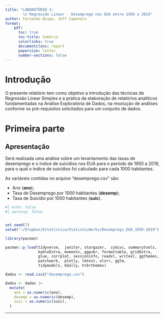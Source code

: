 ```yaml
---
title: "LABORATÓRIO 3: 
        \n Regressão Linear - Desemprego nos EUA entre 1950 a 2019"
author: Fernando Bispo, Jeff Caponero
format:
    pdf:
      toc: true
      toc-title: Sumário
      colorlinks: true
      documentclass: report
      papersize: letter
      number-sections: false
---
```





# Introdução

O presente relatório tem como objetivo a introdução das técnicas de Regressão Linear Simples e a pratica da elaboração de relatórios analíticos fundamentadas na Análise Exploratória de Dados, na resolução de análises conforme os pré-requisitos solicitados para um conjunto de dados.


# Primeira parte

## Apresentação

Será realizada uma análise sobre um levantamento das taxas de desemprego e o
índice de suicídios nos EUA para o período de 1950 a 2019, para o qual o índice de suicídios foi calculado para cada 1000 habitantes.

As variáveis contidas no arquivo "desemprego.csv" são:

:::{.incrementyal}
- Ano (**ano**);
- Taxa de Desemprego por 1000 habitantes (**desemp**);
- Taxa de Suicídio por 1000 habitantes  (**suic**).
:::

```r
#| echo: false
#| warning: false


set.seed(7)
setwd("~/Dropbox/Estatística/StatisticWorks/Desemprego_EUA_1950-2019")

library(pacman)

pacman::p_load(tidyverse,  janitor, stargazer,  sjmisc, summarytools,
               kableExtra, moments, ggpubr, formattable, gridExtra, 
               glue, corrplot, sessioninfo, readxl, writexl, ggthemes,
               patchwork,  plotly, lmtest, olsrr, gglm,
               tidymodels, GGally, hrbrthemes)

dados <- read.csv2("desemprego.csv")

dados <- dados |> 
  mutate(
    ano = as.numeric(ano),
    desemp = as.numeric(desemp),
    suic = as.numeric(suic),
  )
```
---
